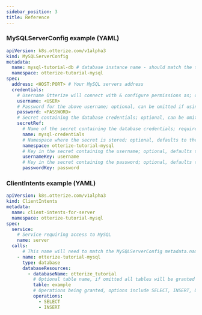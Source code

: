 ```yaml
---
sidebar_position: 3
title: Reference
---
```


### MySQLServerConfig example (YAML)
```yaml
apiVersion: k8s.otterize.com/v1alpha3
kind: MySQLServerConfig
metadata:
  name: mysql-tutorial-db # database instance name - should match the target in ClientIntents
  namespace: otterize-tutorial-mysql
spec:
  address: <HOST:PORT> # Your MySQL servers address
  credentials:
    # Username Otterize will connect with & configure permissions as; optional, can be omitted if using a secretRef
    username: <USER>
    # Password for the above username; optional, can be omitted if using a secretRef
    password: <PASSWORD>
    # Secret containing the database credentials; optional, can be omitted if using the above username & password fields
    secretRef:
      # Name of the secret containing the database credentials; required
      name: mysql-credentials
      # Namespace where the secret is stored; optional, defaults to the namespace of the MySQLServerConfig
      namespace: otterize-tutorial-mysql
      # Key in the secret containing the username; optional, defaults to 'username'
      usernameKey: username
      # Key in the secret containing the password; optional, defaults to 'password'
      passwordKey: password
```

### ClientIntents example (YAML)

```yaml
apiVersion: k8s.otterize.com/v1alpha3
kind: ClientIntents
metadata:
  name: client-intents-for-server
  namespace: otterize-tutorial-mysql
spec:
  service:
    # Service requiring access to MySQL
    name: server
  calls:
      # This name will need to match the MySQLServerConfig metadata.name field
    - name: otterize-tutorial-mysql
      type: database
      databaseResources:
        - databaseName: otterize_tutorial
          # Optional table name, if omitted all tables will be granted access
          table: example
          # Operations being granted, options include SELECT, INSERT, UPDATE, DELETE, ALL
          operations:
            - SELECT
            - INSERT
```


